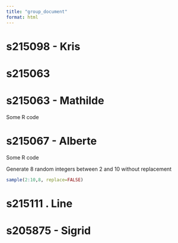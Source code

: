 ```yaml
---
title: "group_document"
format: html
---
```


# s215098 - Kris

# s215063

# s215063 - Mathilde

Some R code

# s215067 - Alberte

Some R code

Generate 8 random integers between 2 and 10 without replacement

```r
sample(2:10,8, replace=FALSE) 
```

# s215111 . Line

# s205875 - Sigrid
